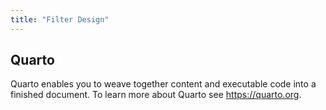 ```yaml
---
title: "Filter Design"
---
```


## Quarto

Quarto enables you to weave together content and executable code into a finished document. To learn more about Quarto see <https://quarto.org>.
